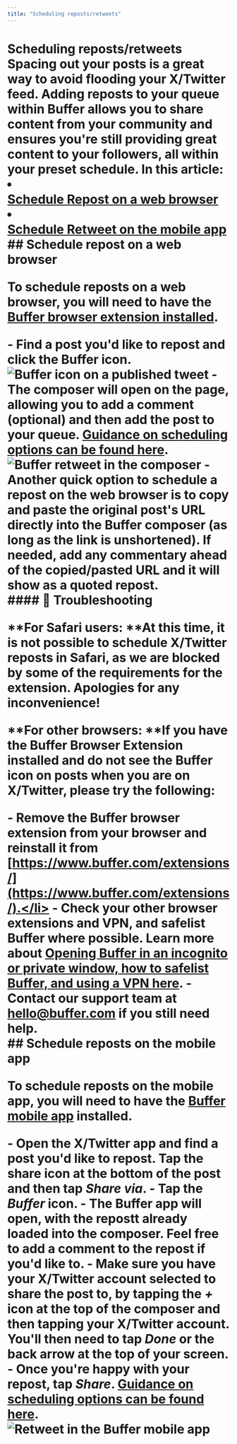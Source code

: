 ```yaml
---
title: "Scheduling reposts/retweets"
---
```


# Scheduling reposts/retweets <a href="javascript:window.print()" class="printArticle" title="Print this article" aria-label="Print this Article"><i class="icon-print"></i></a> Spacing out your posts is a great way to avoid flooding your X/Twitter feed. Adding reposts to your queue within Buffer allows you to share content from your community and ensures you're still providing great content to your followers, all within your preset schedule. In this article: <li></li>[Schedule Repost on a web browser](#h_01H6R788W7Z5DJAGKSZSHWXH3X)</li> <li></li>[Schedule Retweet on the mobile app](#h_01H6R8JDWZNJS07A2MS2P6XCDR)</li> ## Schedule repost on a web browser <p>To schedule reposts on a web browser, you will need to have the [Buffer browser extension installed](https://buffer.helpscoutdocs.com/article/653-buffer-browser-extension).</p> - Find a post you'd like to repost and click the Buffer icon. ![Buffer icon on a published tweet](//d33v4339jhl8k0.cloudfront.net/docs/assets/64cb6cf86d4a3e191f237e66/images/652002c842d97d1c04591662/file-rkGI9F5DYZ.png) - The composer will open on the page, allowing you to add a comment (optional) and then add the post to your queue. [Guidance on scheduling options can be found here](https://buffer.helpscoutdocs.com/article/642-scheduling-posts#01H7Z9VSXB3C6E1KQ9Y4G6QFY0).</li> ![Buffer retweet in the composer](//d33v4339jhl8k0.cloudfront.net/docs/assets/64cb6cf86d4a3e191f237e66/images/66b656a76eb51e63b8f9e7db/file-IjTptgTByy.jpg) - Another quick option to schedule a repost on the web browser is to copy and paste the original post's URL directly into the Buffer composer (as long as the link is unshortened). If needed, add any commentary ahead of the copied/pasted URL and it will show as a quoted repost. <div class="callout-blue"> #### 📝 Troubleshooting <p>**For Safari users: **At this time, it is not possible to schedule X/Twitter reposts in Safari, as we are blocked by some of the requirements for the extension. Apologies for any inconvenience!</p> <p>**For other browsers: **If you have the Buffer Browser Extension installed and do not see the Buffer icon on posts when you are on X/Twitter, please try the following:</p> - Remove the Buffer browser extension from your browser and reinstall it from [https://www.buffer.com/extensions/](https://www.buffer.com/extensions/).</li> - Check your other browser extensions and VPN, and safelist Buffer where possible. Learn more about [Opening Buffer in an incognito or private window, how to safelist Buffer, and using a VPN here](https://buffer.helpscoutdocs.com/article/508-opening-buffer-in-an-incognito-or-private-window-how-to-safelist-buffer-and-using-a-vpn).</li> - Contact our support team at [hello@buffer.com](mailto:hello@buffer.com) if you still need help.</li> </div> ## Schedule reposts on the mobile app <p>To schedule reposts on the mobile app, you will need to have the [Buffer mobile app](https://buffer.helpscoutdocs.com/article/603-getting-started-with-buffers-mobile-app) installed.</p> - Open the X/Twitter app and find a post you'd like to repost. Tap the share icon at the bottom of the post and then tap ***Share via***.</li> - Tap the ***Buffer*** icon.</li> - The Buffer app will open, with the repostt already loaded into the composer. Feel free to add a comment to the repost if you'd like to. - Make sure you have your X/Twitter account selected to share the post to, by tapping the ***+*** icon at the top of the composer and then tapping your X/Twitter account. You'll then need to tap ***Done*** or the back arrow at the top of your screen.</li> - Once you're happy with your repost, tap <strong>*Share*</strong>. [Guidance on scheduling options can be found here](https://buffer.helpscoutdocs.com/article/642-scheduling-posts).</li> ![Retweet in the Buffer mobile app](//d33v4339jhl8k0.cloudfront.net/docs/assets/64cb6cf86d4a3e191f237e66/images/651499108820396325b6fd95/img-1714411-1695848718-177972413.gif)